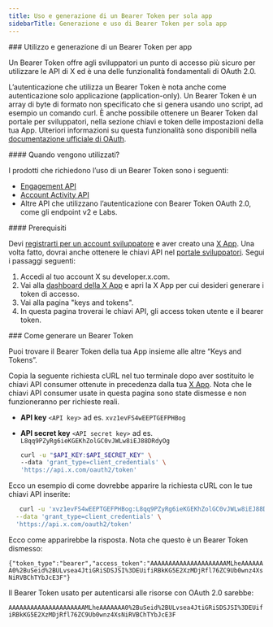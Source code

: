 ```yaml
---
title: Uso e generazione di un Bearer Token per sola app
sidebarTitle: Generazione e uso di Bearer Token per sola app
---
```


<div id="using-and-generating-an-app-only-bearer-token">
  ### Utilizzo e generazione di un Bearer Token per app
</div>

Un Bearer Token offre agli sviluppatori un punto di accesso più sicuro per utilizzare le API di X ed è una delle funzionalità fondamentali di OAuth 2.0.

L’autenticazione che utilizza un Bearer Token è nota anche come autenticazione solo applicazione (application-only). Un Bearer Token è un array di byte di formato non specificato che si genera usando uno script, ad esempio un comando curl. È anche possibile ottenere un Bearer Token dal portale per sviluppatori, nella sezione chiavi e token delle impostazioni della tua App. Ulteriori informazioni su questa funzionalità sono disponibili nella [documentazione ufficiale di OAuth](https://oauth.net/2/bearer-tokens/).

<div id="when-are-they-used">
  #### Quando vengono utilizzati?
</div>

I prodotti che richiedono l’uso di un Bearer Token sono i seguenti:

- [Engagement API](/it/x-api/enterprise-gnip-2.0/fundamentals/engagement-api)
- [Account Activity API](/it/x-api/enterprise-gnip-2.0/fundamentals/account-activity)
- Altre API che utilizzano l’autenticazione con Bearer Token OAuth 2.0, come gli endpoint v2 e Labs.

<div id="prerequisites">
  #### Prerequisiti
</div>

Devi [registrarti per un account sviluppatore](https://developer.x.com/en/portal/petition/essential/basic-info) e aver creato una [X App](/it/resources/fundamentals/developer-apps). Una volta fatto, dovrai anche ottenere le chiavi API nel [portale sviluppatori](/it/resources/fundamentals/developer-portal). Segui i passaggi seguenti:

1. Accedi al tuo account X su developer.x.com.
2. Vai alla [dashboard della X App](https://developer.x.com/content/developer-twitter/en/apps) e apri la X App per cui desideri generare i token di accesso.
3. Vai alla pagina "keys and tokens".
4. In questa pagina troverai le chiavi API, gli access token utente e il bearer token.

<div id="how-to-generate-a-bearer-token">
  ### Come generare un Bearer Token
</div>

Puoi trovare il Bearer Token della tua App insieme alle altre “Keys and Tokens”.

Copia la seguente richiesta cURL nel tuo terminale dopo aver sostituito le chiavi API consumer ottenute in precedenza dalla tua [X App](/it/resources/fundamentals/developer-apps). Nota che le chiavi API consumer usate in questa pagina sono state dismesse e non funzioneranno per richieste reali.

- **API key** `<API key>` ad es. `xvz1evFS4wEEPTGEFPHBog`
- **API secret key** `<API secret key>` ad es. `L8qq9PZyRg6ieKGEKhZolGC0vJWLw8iEJ88DRdyOg`

  ```bash
  curl -u "$API_KEY:$API_SECRET_KEY" \
  --data 'grant_type=client_credentials' \
  'https://api.x.com/oauth2/token'
  ```

Ecco un esempio di come dovrebbe apparire la richiesta cURL con le tue chiavi API inserite:

```bash
   curl -u 'xvz1evFS4wEEPTGEFPHBog:L8qq9PZyRg6ieKGEKhZolGC0vJWLw8iEJ88DRdyOg' \
  --data 'grant_type=client_credentials' \
  'https://api.x.com/oauth2/token'
```

Ecco come apparirebbe la risposta. Nota che questo è un Bearer Token dismesso:

`{"token_type":"bearer","access_token":"AAAAAAAAAAAAAAAAAAAAAMLheAAAAAAA0%2BuSeid%2BULvsea4JtiGRiSDSJSI%3DEUifiRBkKG5E2XzMDjRfl76ZC9Ub0wnz4XsNiRVBChTYbJcE3F"}`

Il Bearer Token usato per autenticarsi alle risorse con OAuth 2.0 sarebbe:

`AAAAAAAAAAAAAAAAAAAAAMLheAAAAAAA0%2BuSeid%2BULvsea4JtiGRiSDSJSI%3DEUifiRBkKG5E2XzMDjRfl76ZC9Ub0wnz4XsNiRVBChTYbJcE3F`